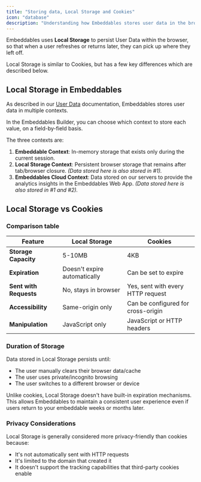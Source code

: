```yaml
---
title: "Storing data, Local Storage and Cookies"
icon: "database"
description: "Understanding how Embeddables stores user data in the browser"
---
```


Embeddables uses **Local Storage** to persist User Data within the browser, so that when a user refreshes or returns later, they can pick up where they left off.

Local Storage is similar to Cookies, but has a few key differences which are described below.

## Local Storage in Embeddables

As described in our [User Data](/features/user-data) documentation, Embeddables stores user data in multiple contexts.

In the Embeddables Builder, you can choose which context to store each value, on a field-by-field basis.

The three contexts are:

1. **Embeddable Context**: In-memory storage that exists only during the current session.
2. **Local Storage Context**: Persistent browser storage that remains after tab/browser closure. *(Data stored here is also stored in #1).*
3. **Embeddables Cloud Context**: Data stored on our servers to provide the analytics insights in the Embeddables Web App. *(Data stored here is also stored in #1 and #2).*

## Local Storage vs Cookies

### Comparison table

| Feature | Local Storage | Cookies |
| ------- | ------------- | ------- |
| **Storage Capacity** | 5-10MB | 4KB |
| **Expiration** | Doesn't expire automatically | Can be set to expire |
| **Sent with Requests** | No, stays in browser | Yes, sent with every HTTP request |
| **Accessibility** | Same-origin only | Can be configured for cross-origin |
| **Manipulation** | JavaScript only | JavaScript or HTTP headers |

### Duration of Storage

Data stored in Local Storage persists until:
- The user manually clears their browser data/cache
- The user uses private/incognito browsing
- The user switches to a different browser or device

Unlike cookies, Local Storage doesn't have built-in expiration mechanisms. This allows Embeddables to maintain a consistent user experience even if users return to your embeddable weeks or months later.

### Privacy Considerations

Local Storage is generally considered more privacy-friendly than cookies because:
- It's not automatically sent with HTTP requests
- It's limited to the domain that created it
- It doesn't support the tracking capabilities that third-party cookies enable
